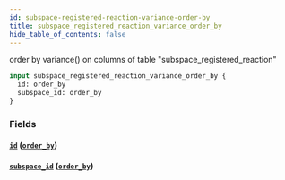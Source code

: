 ```yaml
---
id: subspace-registered-reaction-variance-order-by
title: subspace_registered_reaction_variance_order_by
hide_table_of_contents: false
---
```



order by variance() on columns of table "subspace_registered_reaction"

```graphql
input subspace_registered_reaction_variance_order_by {
  id: order_by
  subspace_id: order_by
}
```


### Fields

#### [`id`](#) ([`order_by`](../enums/order-by))




#### [`subspace_id`](#) ([`order_by`](../enums/order-by))






